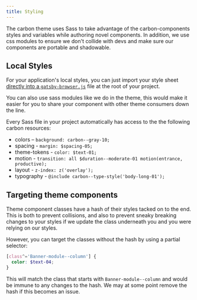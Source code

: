 ```yaml
---
title: Styling
---
```


<PageDescription>

The carbon theme uses Sass to take advantage of the carbon-components styles and variables while authoring novel components. In addition, we use css modules to ensure we don't collide with devs and make sure our components are portable and shadowable.

</PageDescription>

## Local Styles

For your application's local styles, you can just import your style sheet [directly into a `gatsby-browser.js`](https://www.gatsbyjs.org/docs/global-css/#adding-global-styles-without-a-layout-component) file at the root of your project.

You can also use sass modules like we do in the theme, this would make it easier for you to share your component with other theme consumers down the line.

Every Sass file in your project automatically has access to the the following carbon resources:

- colors – `background: carbon--gray-10;`
- spacing - `margin: $spacing-05;`
- theme-tokens - `color: $text-01;`
- motion - `transition: all $duration--moderate-01 motion(entrance, productive);`
- layout - `z-index: z('overlay');`
- typography - `@include carbon--type-style('body-long-01');`

## Targeting theme components

Theme component classes have a hash of their styles tacked on to the end. This is both to prevent collisions, and also to prevent sneaky breaking changes to your styles if we update the class underneath you and you were relying on our styles.

However, you can target the classes without the hash by using a partial selector:

```scss
[class^='Banner-module--column'] {
  color: $text-04;
}
```

This will match the class that starts with `Banner-module--column` and would be immune to any changes to the hash. We may at some point remove the hash if this becomes an issue.
